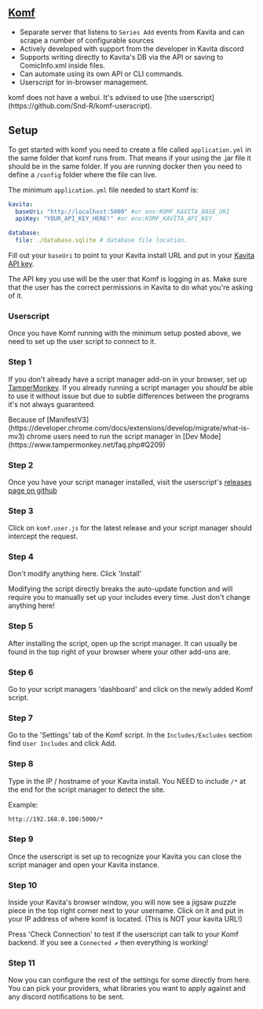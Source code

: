 

## [Komf](https://github.com/Snd-R/komf)

* Separate server that listens to `Series Add` events from Kavita and can scrape a number of configurable sources 
* Actively developed with support from the developer in Kavita discord
* Supports writing directly to Kavita's DB via the API or saving to ComicInfo.xml inside files.
* Can automate using its own API or CLI commands. 
* Userscript for in-browser management.

<Callout type="info">
  komf does not have a webui. It's advised to use [the userscript](https://github.com/Snd-R/komf-userscript).
</Callout>

## Setup
To get started with komf you need to create a file called `application.yml` in the same folder that komf runs from. That means if your using the .jar file it should be in the same folder. 
If you are running docker then you need to define a `/config` folder where the file can live. 

The minimum `application.yml` file needed to start Komf is:

```yml copy
kavita:
  baseUri: "http://localhost:5000" #or env:KOMF_KAVITA_BASE_URI
  apiKey: "YOUR_API_KEY_HERE!" #or env:KOMF_KAVITA_API_KEY

database:
  file: ./database.sqlite # database file location.
```

Fill out your `baseUri` to point to your Kavita install URL and put in your [Kavita API key](../user-settings/3rdpartycilents.mdx#api-key). 

<Callout type="info">
  The API key you use will be the user that Komf is logging in as. Make sure that the user has the correct permissions in Kavita to do what you're asking of it.
</Callout>

### Userscript

Once you have Komf running with the minimum setup posted above, we need to set up the user script to connect to it.

<Steps>

### Step 1

If you don't already have a script manager add-on in your browser, set up [TamperMonkey](https://www.tampermonkey.net/). If you already running a script manager you *should* be able to use it without issue
but due to subtle differences between the programs it's not always guaranteed.

<Callout type="info">
  Because of [ManifestV3](https://developer.chrome.com/docs/extensions/develop/migrate/what-is-mv3) chrome users need to run the script manager in [Dev Mode](https://www.tampermonkey.net/faq.php#Q209)
</Callout>

 
### Step 2

Once you have your script manager installed, visit the userscript's [releases page on github](https://github.com/Snd-R/komf-userscript/releases)

### Step 3

Click on `komf.user.js` for the latest release and your script manager should intercept the request.

### Step 4

Don't modify anything here. Click 'Install'

<Callout type="warning">
  Modifying the script directly breaks the auto-update function and will require you to manually set up your includes every time. Just don't change anything here!
</Callout>


### Step 5

After installing the script, open up the script manager. It can usually be found in the top right of your browser where your other add-ons are.

### Step 6

Go to your script managers 'dashboard' and click on the newly added Komf script.

### Step 7

Go to the 'Settings' tab of the Komf script. In the `Includes/Excludes` section find `User Includes` and click Add. 

### Step 8

Type in the IP / hostname of your Kavita install. You NEED to include `/*` at the end for the script manager to detect the site.

Example: 
```bash
http://192.168.0.100:5000/*
```
### Step 9

Once the userscript is set up to recognize your Kavita you can close the script manager and open your Kavita instance.

### Step 10

Inside your Kavita's browser window, you will now see a jigsaw puzzle piece in the top right corner next to your username. Click on it and put in your IP address of where komf is located. (This is NOT your kavita URL!)

Press 'Check Connection' to test if the userscript can talk to your Komf backend. If you see a `Connected ✔` then everything is working! 

### Step 11

Now you can configure the rest of the settings for some directly from here. You can pick your providers, what libraries you want to apply against and any discord notifications to be sent.
</Steps>
